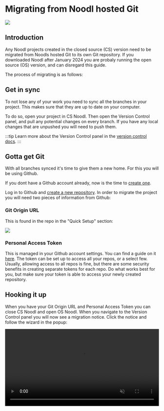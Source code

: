 
# Migrating from Noodl hosted Git

<div className="ndl-image-with-background">

![](/docs/guides/collaboration/version-control/migration-needed.png)

</div>

## Introduction

Any Noodl projects created in the closed source (CS) version need to be migrated from Noodls hosted Git to its own Git repository. If you downloaded Noodl after January 2024 you are probaly running the open source (OS) version, and can disregard this guide.

The process of migrating is as follows:

## Get in sync

To not lose any of your work you need to sync all the branches in your project. This makes sure that they are up to date on your computer.

To do so, open your project in CS Noodl. Then open the Version Control panel, and pull any potential changes on every branch. If you have any local changes that are unpushed you will need to push them.

:::tip
Learn more about the Version Control panel in the [version control docs](/docs/guides/collaboration/version-control).
:::

## Gotta get Git

With all branches synced it's time to give them a new home. For this you will be using Github.

If you dont have a Github account already, now is the time to [create one](https://github.com/signup).

Log in to Github and [create a new repository](https://github.com/new). In order to migrate the project you will need two pieces of information from Github:

### Git Origin URL

This is found in the repo in the "Quick Setup" section:

<div className="ndl-image-with-background l">

![](/docs/guides/collaboration/version-control/git-origin.png)

</div>

### Personal Access Token

This is managed in your Github account settings. You can find a guide on it [here](https://docs.github.com/en/authentication/keeping-your-account-and-data-secure/managing-your-personal-access-tokens#creating-a-fine-grained-personal-access-token). The token can be set up to access all your repos, or a select few. Usually, allowing access to all repos is fine, but there are some security benefits in creating separate tokens for each repo. Do what works best for you, but make sure your token is able to access your newly created repository.

## Hooking it up

When you have your Git Origin URL and Personal Access Token you can close CS Noodl and open OS Noodl. When you navigate to the Version Control panel you will now see a migration notice. Click the notice and follow the wizard in the popup:

<div className="ndl-video">
    <video width="100%" autoPlay muted loop src={useBaseUrl("/docs/guides/collaboration/version-control/migration-wizard.mp4")}/>
</div>
